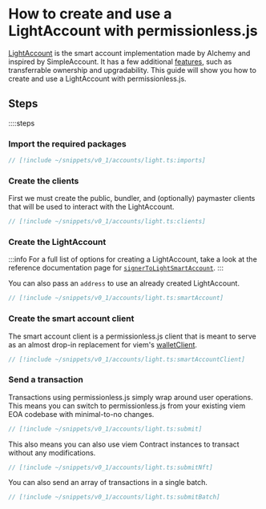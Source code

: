 
<VersionWarning version="0.1" />

# How to create and use a LightAccount with permissionless.js

[LightAccount](https://github.com/alchemyplatform/light-account) is the smart account implementation made by Alchemy and inspired by SimpleAccount.
It has a few additional [features](https://github.com/alchemyplatform/light-account?tab=readme-ov-file#features), such as transferrable ownership and upgradability.
This guide will show you how to create and use a LightAccount with permissionless.js.

## Steps

::::steps

### Import the required packages

```ts
// [!include ~/snippets/v0_1/accounts/light.ts:imports]
```

### Create the clients

First we must create the public, bundler, and (optionally) paymaster clients that will be used to interact with the LightAccount.

```ts
// [!include ~/snippets/v0_1/accounts/light.ts:clients]
```


### Create the LightAccount

:::info
For a full list of options for creating a LightAccount, take a look at the reference documentation page for [`signerToLightSmartAccount`](/permissionless/core/v0_1/reference/accounts/signerToLightSmartAccount).
:::

You can also pass an `address` to use an already created LightAccount.

```ts
// [!include ~/snippets/v0_1/accounts/light.ts:smartAccount]
```


### Create the smart account client

The smart account client is a permissionless.js client that is meant to serve as an almost drop-in replacement for viem's [walletClient](https://viem.sh/docs/clients/wallet.html).

```ts
// [!include ~/snippets/v0_1/accounts/light.ts:smartAccountClient]
```


### Send a transaction

Transactions using permissionless.js simply wrap around user operations. This means you can switch to permissionless.js from your existing viem EOA codebase with minimal-to-no changes.

```ts
// [!include ~/snippets/v0_1/accounts/light.ts:submit]
```

This also means you can also use viem Contract instances to transact without any modifications.

```ts
// [!include ~/snippets/v0_1/accounts/light.ts:submitNft]
```

You can also send an array of transactions in a single batch.

```ts
// [!include ~/snippets/v0_1/accounts/light.ts:submitBatch]
```
